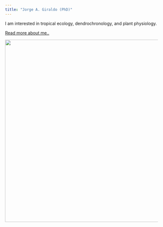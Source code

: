 ```yaml
---
title: "Jorge A. Giraldo (PhD)"
---
```


I am interested in tropical ecology, dendrochronology, and plant physiology. 

[Read more about me..](about.html)


![](Jorge3.jpg){width=600px}


